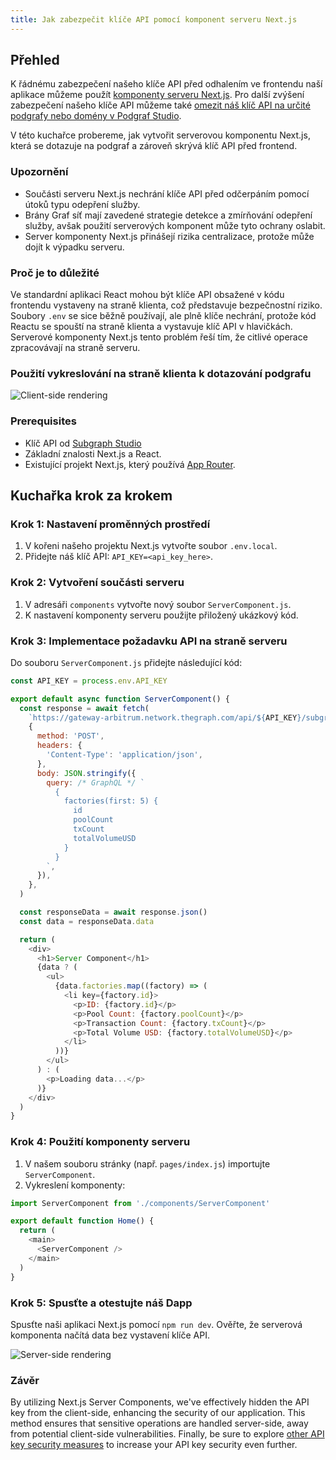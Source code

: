 ```yaml
---
title: Jak zabezpečit klíče API pomocí komponent serveru Next.js
---
```


## Přehled

K řádnému zabezpečení našeho klíče API před odhalením ve frontendu naší aplikace můžeme použít [komponenty serveru Next.js](https://nextjs.org/docs/app/building-your-application/rendering/server-components). Pro další zvýšení zabezpečení našeho klíče API můžeme také [omezit náš klíč API na určité podgrafy nebo domény v Podgraf Studio](/cookbook/upgrading-a-subgraph/#securing-your-api-key).

V této kuchařce probereme, jak vytvořit serverovou komponentu Next.js, která se dotazuje na podgraf a zároveň skrývá klíč API před frontend.

### Upozornění

- Součásti serveru Next.js nechrání klíče API před odčerpáním pomocí útoků typu odepření služby.
- Brány Graf síť mají zavedené strategie detekce a zmírňování odepření služby, avšak použití serverových komponent může tyto ochrany oslabit.
- Server komponenty Next.js přinášejí rizika centralizace, protože může dojít k výpadku serveru.

### Proč je to důležité

Ve standardní aplikaci React mohou být klíče API obsažené v kódu frontendu vystaveny na straně klienta, což představuje bezpečnostní riziko. Soubory `.env` se sice běžně používají, ale plně klíče nechrání, protože kód Reactu se spouští na straně klienta a vystavuje klíč API v hlavičkách. Serverové komponenty Next.js tento problém řeší tím, že citlivé operace zpracovávají na straně serveru.

### Použití vykreslování na straně klienta k dotazování podgrafu

![Client-side rendering](/img/api-key-client-side-rendering.png)

### Prerequisites

- Klíč API od [Subgraph Studio](https://thegraph.com/studio)
- Základní znalosti Next.js a React.
- Existující projekt Next.js, který používá [App Router](https://nextjs.org/docs/app).

## Kuchařka krok za krokem

### Krok 1: Nastavení proměnných prostředí

1. V kořeni našeho projektu Next.js vytvořte soubor `.env.local`.
2. Přidejte náš klíč API: `API_KEY=<api_key_here>`.

### Krok 2: Vytvoření součásti serveru

1. V adresáři `components` vytvořte nový soubor `ServerComponent.js`.
2. K nastavení komponenty serveru použijte přiložený ukázkový kód.

### Krok 3: Implementace požadavku API na straně serveru

Do souboru `ServerComponent.js` přidejte následující kód:

```javascript
const API_KEY = process.env.API_KEY

export default async function ServerComponent() {
  const response = await fetch(
    `https://gateway-arbitrum.network.thegraph.com/api/${API_KEY}/subgraphs/id/HUZDsRpEVP2AvzDCyzDHtdc64dyDxx8FQjzsmqSg4H3B`,
    {
      method: 'POST',
      headers: {
        'Content-Type': 'application/json',
      },
      body: JSON.stringify({
        query: /* GraphQL */ `
          {
            factories(first: 5) {
              id
              poolCount
              txCount
              totalVolumeUSD
            }
          }
        `,
      }),
    },
  )

  const responseData = await response.json()
  const data = responseData.data

  return (
    <div>
      <h1>Server Component</h1>
      {data ? (
        <ul>
          {data.factories.map((factory) => (
            <li key={factory.id}>
              <p>ID: {factory.id}</p>
              <p>Pool Count: {factory.poolCount}</p>
              <p>Transaction Count: {factory.txCount}</p>
              <p>Total Volume USD: {factory.totalVolumeUSD}</p>
            </li>
          ))}
        </ul>
      ) : (
        <p>Loading data...</p>
      )}
    </div>
  )
}
```

### Krok 4: Použití komponenty serveru

1. V našem souboru stránky (např. `pages/index.js`) importujte `ServerComponent`.
2. Vykreslení komponenty:

```javascript
import ServerComponent from './components/ServerComponent'

export default function Home() {
  return (
    <main>
      <ServerComponent />
    </main>
  )
}
```

### Krok 5: Spusťte a otestujte náš Dapp

Spusťte naši aplikaci Next.js pomocí `npm run dev`. Ověřte, že serverová komponenta načítá data bez vystavení klíče API.

![Server-side rendering](/img/api-key-server-side-rendering.png)

### Závěr

By utilizing Next.js Server Components, we've effectively hidden the API key from the client-side, enhancing the security of our application. This method ensures that sensitive operations are handled server-side, away from potential client-side vulnerabilities. Finally, be sure to explore [other API key security measures](/subgraphs/querying/managing-api-keys/) to increase your API key security even further.
